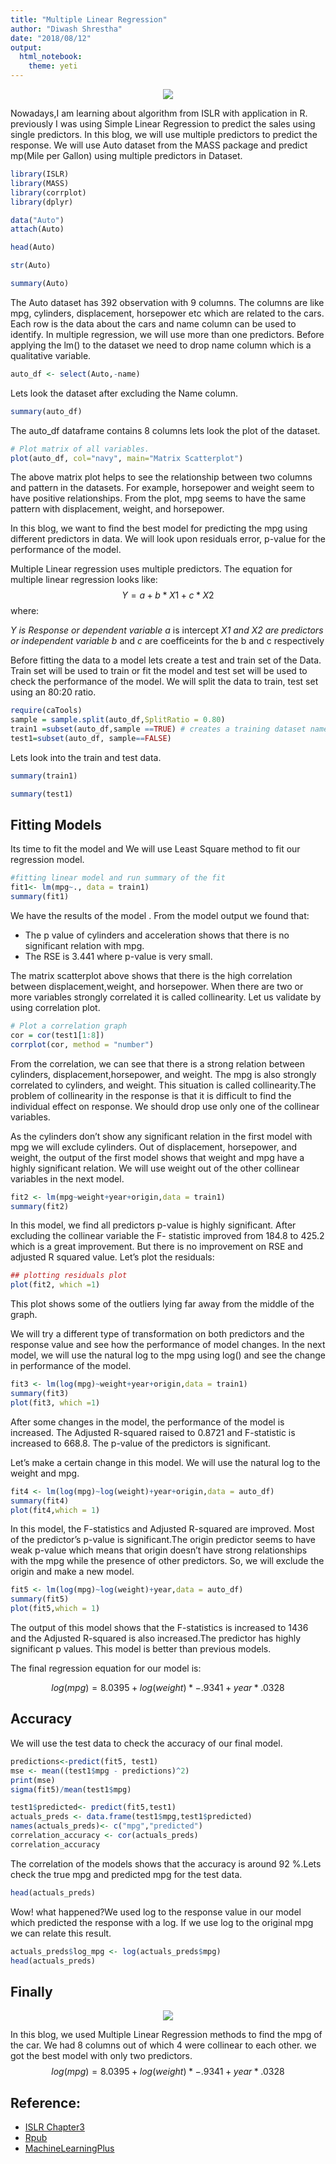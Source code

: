 ```yaml
---
title: "Multiple Linear Regression"
author: "Diwash Shrestha"
date: "2018/08/12"
output: 
  html_notebook:
    theme: yeti
---
```

<center><img src = "https://madhureshkumar.files.wordpress.com/2015/07/cartoon_guide_regression.png"></center>

Nowadays,I am learning about algorithm from ISLR with application in R. previously I was using Simple Linear Regression to predict the sales using single predictors. In this blog, we will use multiple predictors to predict the response. We will use Auto dataset from the MASS package and predict mp(Mile per Gallon) using multiple predictors in Dataset.
```r
library(ISLR)
library(MASS)
library(corrplot) 
library(dplyr)
```

```r
data("Auto")
attach(Auto)

head(Auto)
```
```r
str(Auto)
```

```r
summary(Auto)
```
The Auto dataset has 392 observation with 9 columns. The columns are like mpg, cylinders, displacement, horsepower etc which are related to the cars. Each row is the data about the cars and name column can be used to identify. In multiple regression, we will use more than one predictors. Before applying the lm() to the dataset we need to drop name column which is a qualitative variable.
```r

auto_df <- select(Auto,-name)
```
Lets look the dataset after excluding the Name column.

```r
summary(auto_df)
```
The auto_df dataframe contains 8 columns lets look the plot of the dataset.

```r
# Plot matrix of all variables.
plot(auto_df, col="navy", main="Matrix Scatterplot")

```
The above matrix plot helps to see the relationship between two columns and pattern in the datasets. For example, horsepower and weight seem to have positive relationships.
From the plot, mpg seems to have the same pattern with displacement, weight, and horsepower.

In this blog, we want to find the best model for predicting the mpg using different predictors in data. We will look upon residuals error, p-value for the performance of the model.

Multiple Linear regression uses multiple predictors. The equation for multiple linear regression looks like:
$$Y=a+b*X1 + c*X2 $$
where:

*$Y$ is Response or dependent variable
*$a$ is intercept
*$X1$ and $X2$ are predictors or independent variable
*$b$ and $c$ are coefficeints for the b and c respectively

Before fitting the data to a model lets create a test and train set of the Data. Train set will be used to train or fit the model and test set will be used to check the performance of the model. We will split the data to train, test set using an 80:20 ratio.
```r
require(caTools)
sample = sample.split(auto_df,SplitRatio = 0.80) 
train1 =subset(auto_df,sample ==TRUE) # creates a training dataset named train1 with rows which are marked as TRUE
test1=subset(auto_df, sample==FALSE)
```
Lets look into the train and test data.
```r
summary(train1)

```
```r
summary(test1)
```



## Fitting Models

Its time to fit the model and We will use Least Square method to fit our regression model.
```r
#fitting linear model and run summary of the fit
fit1<- lm(mpg~., data = train1)
summary(fit1)
```
We have the results of the model .
From the model output we found that:

* The p value of  cylinders and acceleration shows that there is no significant relation with mpg.
* The RSE is 3.441 where p-value is very small.

The matrix scatterplot above shows that there is the high correlation between displacement,weight, and horsepower. When there are two or more variables strongly correlated it is called collinearity. Let us validate by using correlation plot.
```r
# Plot a correlation graph
cor = cor(test1[1:8])
corrplot(cor, method = "number")
```
From the correlation, we can see that there is a strong relation between cylinders, displacement,horsepower, and weight. The mpg is also strongly correlated to cylinders, and weight. This situation is called collinearity.The problem of collinearity in the response is that it is difficult to find the individual effect on response. We should drop use only one of the collinear variables.

As the cylinders don't show any significant relation in the first model with mpg we will exclude cylinders. Out of displacement, horsepower, and weight, the output of the first model shows that weight and mpg have a highly significant relation. We will use weight out of the other collinear variables in the next model.
```r
fit2 <- lm(mpg~weight+year+origin,data = train1)
summary(fit2)
```
In this model, we find all predictors p-value is highly significant. After excluding the collinear variable the F- statistic improved from 184.8 to 425.2 which is a great improvement. But there is no improvement on RSE and adjusted R squared value.
Let's plot the residuals:

```r
## plotting residuals plot
plot(fit2, which =1)
```
This plot shows some of the outliers lying far away from the middle of the graph.

We will try a different type of transformation on both predictors and the response value and see how the performance of model changes. In the next model, we will use the natural log to the mpg using log() and see the change in performance of the model.
```r
fit3 <- lm(log(mpg)~weight+year+origin,data = train1)
summary(fit3)
plot(fit3, which =1)
```
After some changes in the model, the performance of the model is increased. The  Adjusted R-squared raised to 0.8721 and F-statistic is increased to 668.8. The p-value of the predictors is significant.

Let's make a certain change in this model. We will use the natural log to the weight and mpg.
```r
fit4 <- lm(log(mpg)~log(weight)+year+origin,data = auto_df)
summary(fit4)
plot(fit4,which = 1)
```
In this model, the F-statistics and Adjusted R-squared are improved. Most of the predictor's p-value is significant.The origin predictor seems to have weak p-value which means that origin doesn't have strong relationships with the mpg while the presence of other predictors. So, we will exclude the origin and make a new model.
```r
fit5 <- lm(log(mpg)~log(weight)+year,data = auto_df)
summary(fit5)
plot(fit5,which = 1)

```
The output of this model shows that the F-statistics is increased to 1436 and the Adjusted R-squared is also increased.The predictor has highly significant p values. This model is better than previous models.

The final regression equation for our model is:

$$ log(mpg) = 8.0395 + log(weight)* -.9341 + year * .0328 $$  

## Accuracy

We will use the test data to check the accuracy of our final model.
```r
predictions<-predict(fit5, test1)
mse <- mean((test1$mpg - predictions)^2)
print(mse)
sigma(fit5)/mean(test1$mpg)
```

```r
test1$predicted<- predict(fit5,test1)
actuals_preds <- data.frame(test1$mpg,test1$predicted)
names(actuals_preds)<- c("mpg","predicted")
correlation_accuracy <- cor(actuals_preds)
correlation_accuracy
```
The correlation of the models shows that the accuracy is around 92 %.Lets check the true mpg and predicted mpg for the test data.

```r
head(actuals_preds)

```
Wow! what happened?We used log to the response value in our model which predicted the response with a log. If we use  log to the original mpg we can relate this result.

```r
actuals_preds$log_mpg <- log(actuals_preds$mpg)
head(actuals_preds)
```

## Finally
<center> <img src="https://i.imgflip.com/sy501.jpg"></center>

In this blog, we used Multiple Linear Regression methods to find the mpg of the car. We had 8 columns out of which 4 were collinear to each other. we got the best model with only two predictors. 
$$ log(mpg) = 8.0395 + log(weight)* -.9341 + year * .0328 $$

## Reference:

*  [ISLR Chapter3](http://www-bcf.usc.edu/~gareth/ISL/)
*  [Rpub](https://rpubs.com/FelipeRego/MultipleLinearRegressionInRFirstSteps)
*  [MachineLearningPlus](https://www.machinelearningplus.com/machine-learning/complete-introduction-linear-regression-r/)
